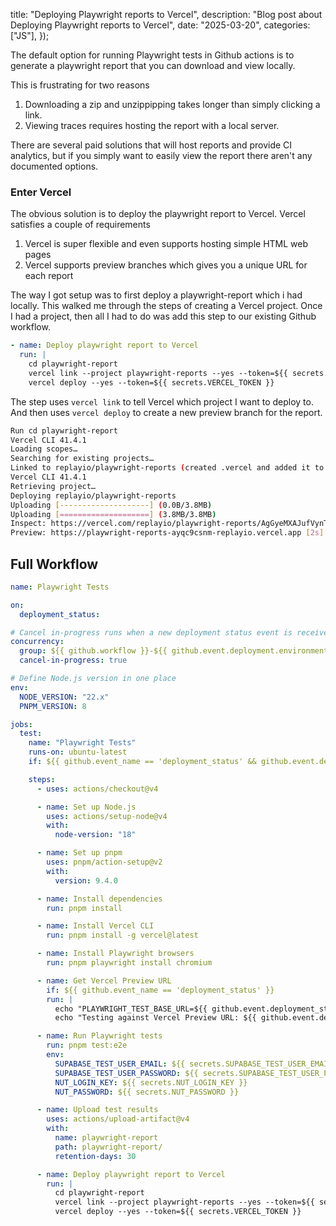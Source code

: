 
  title: "Deploying Playwright reports to Vercel",
  description: "Blog post about Deploying Playwright reports to Vercel",
  date: "2025-03-20",
  categories: ["JS"],
});

The default option for running Playwright tests in Github actions is to generate a playwright report that you can download and view locally.

This is frustrating for two reasons

1. Downloading a zip and unzippipping takes longer than simply clicking a link.
2. Viewing traces requires hosting the report with a local server.

There are several paid solutions that will host reports and provide CI analytics, but if you simply want to easily view the report there aren't any documented options.

### Enter Vercel

The obvious solution is to deploy the playwright report to Vercel. Vercel satisfies a couple of requirements

1. Vercel is super flexible and even supports hosting simple HTML web pages
2. Vercel supports preview branches which gives you a unique URL for each report

The way I got setup was to first deploy a playwright-report which i had locally. This walked me through the steps of creating a Vercel project. Once I had a project, then all I had to do was add this step to our existing Github workflow.

```yaml
- name: Deploy playwright report to Vercel
  run: |
    cd playwright-report
    vercel link --project playwright-reports --yes --token=${{ secrets.VERCEL_TOKEN }}
    vercel deploy --yes --token=${{ secrets.VERCEL_TOKEN }}
```

The step uses `vercel link` to tell Vercel which project I want to deploy to. And then uses `vercel deploy` to create a new preview branch for the report.

```bash
Run cd playwright-report
Vercel CLI 41.4.1
Loading scopes…
Searching for existing projects…
Linked to replayio/playwright-reports (created .vercel and added it to .gitignore)
Vercel CLI 41.4.1
Retrieving project…
Deploying replayio/playwright-reports
Uploading [--------------------] (0.0B/3.8MB)
Uploading [====================] (3.8MB/3.8MB)
Inspect: https://vercel.com/replayio/playwright-reports/AgGyeMXAJufVynTTePQW9DSZpCy6
Preview: https://playwright-reports-ayqc9csnm-replayio.vercel.app [2s]

```

## Full Workflow

```yaml
name: Playwright Tests

on:
  deployment_status:

# Cancel in-progress runs when a new deployment status event is received
concurrency:
  group: ${{ github.workflow }}-${{ github.event.deployment.environment || github.ref }}
  cancel-in-progress: true

# Define Node.js version in one place
env:
  NODE_VERSION: "22.x"
  PNPM_VERSION: 8

jobs:
  test:
    name: "Playwright Tests"
    runs-on: ubuntu-latest
    if: ${{ github.event_name == 'deployment_status' && github.event.deployment_status.state == 'success' }}

    steps:
      - uses: actions/checkout@v4

      - name: Set up Node.js
        uses: actions/setup-node@v4
        with:
          node-version: "18"

      - name: Set up pnpm
        uses: pnpm/action-setup@v2
        with:
          version: 9.4.0

      - name: Install dependencies
        run: pnpm install

      - name: Install Vercel CLI
        run: pnpm install -g vercel@latest

      - name: Install Playwright browsers
        run: pnpm playwright install chromium

      - name: Get Vercel Preview URL
        if: ${{ github.event_name == 'deployment_status' }}
        run: |
          echo "PLAYWRIGHT_TEST_BASE_URL=${{ github.event.deployment_status.target_url }}" >> $GITHUB_ENV
          echo "Testing against Vercel Preview URL: ${{ github.event.deployment_status.target_url }}"

      - name: Run Playwright tests
        run: pnpm test:e2e
        env:
          SUPABASE_TEST_USER_EMAIL: ${{ secrets.SUPABASE_TEST_USER_EMAIL }}
          SUPABASE_TEST_USER_PASSWORD: ${{ secrets.SUPABASE_TEST_USER_PASSWORD }}
          NUT_LOGIN_KEY: ${{ secrets.NUT_LOGIN_KEY }}
          NUT_PASSWORD: ${{ secrets.NUT_PASSWORD }}

      - name: Upload test results
        uses: actions/upload-artifact@v4
        with:
          name: playwright-report
          path: playwright-report/
          retention-days: 30

      - name: Deploy playwright report to Vercel
        run: |
          cd playwright-report
          vercel link --project playwright-reports --yes --token=${{ secrets.VERCEL_TOKEN }}
          vercel deploy --yes --token=${{ secrets.VERCEL_TOKEN }}
```
